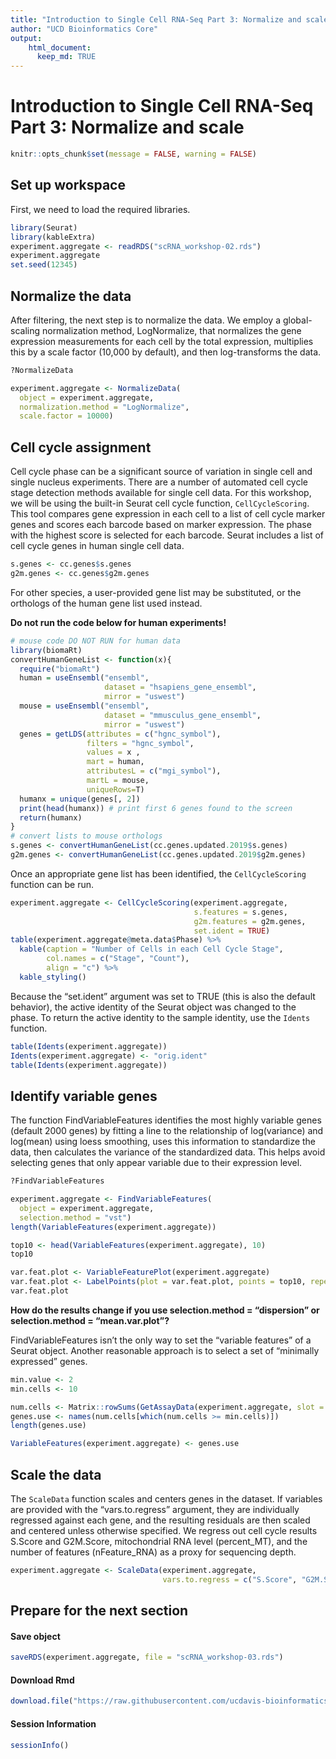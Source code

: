 ```yaml
---
title: "Introduction to Single Cell RNA-Seq Part 3: Normalize and scale"
author: "UCD Bioinformatics Core"
output:
    html_document:
      keep_md: TRUE
---
```


# Introduction to Single Cell RNA-Seq Part 3: Normalize and scale
```r
knitr::opts_chunk$set(message = FALSE, warning = FALSE)
```

## Set up workspace
First, we need to load the required libraries.
```r
library(Seurat)
library(kableExtra)
experiment.aggregate <- readRDS("scRNA_workshop-02.rds")
experiment.aggregate
set.seed(12345)
```

## Normalize the data
After filtering, the next step is to normalize the data. We employ a global-scaling normalization method, LogNormalize, that normalizes the gene expression measurements for each cell by the total expression, multiplies this by a scale factor (10,000 by default), and then log-transforms the data.
```r
?NormalizeData
```

```r
experiment.aggregate <- NormalizeData(
  object = experiment.aggregate,
  normalization.method = "LogNormalize",
  scale.factor = 10000)
```

## Cell cycle assignment
Cell cycle phase can be a significant source of variation in single cell and single nucleus experiments. There are a number of automated cell cycle stage detection methods available for single cell data. For this workshop, we will be using the built-in Seurat cell cycle function, `CellCycleScoring`. This tool compares gene expression in each cell to a list of cell cycle marker genes and scores each barcode based on marker expression. The phase with the highest score is selected for each barcode. Seurat includes a list of cell cycle genes in human single cell data.
```r
s.genes <- cc.genes$s.genes
g2m.genes <- cc.genes$g2m.genes
```

For other species, a user-provided gene list may be substituted, or the orthologs of the human gene list used instead.

**Do not run the code below for human experiments!**
```r
# mouse code DO NOT RUN for human data
library(biomaRt)
convertHumanGeneList <- function(x){
  require("biomaRt")
  human = useEnsembl("ensembl",
                     dataset = "hsapiens_gene_ensembl",
                     mirror = "uswest")
  mouse = useEnsembl("ensembl",
                     dataset = "mmusculus_gene_ensembl",
                     mirror = "uswest")
  genes = getLDS(attributes = c("hgnc_symbol"),
                 filters = "hgnc_symbol",
                 values = x ,
                 mart = human,
                 attributesL = c("mgi_symbol"),
                 martL = mouse,
                 uniqueRows=T)
  humanx = unique(genes[, 2])
  print(head(humanx)) # print first 6 genes found to the screen
  return(humanx)
}
# convert lists to mouse orthologs
s.genes <- convertHumanGeneList(cc.genes.updated.2019$s.genes)
g2m.genes <- convertHumanGeneList(cc.genes.updated.2019$g2m.genes)
```

Once an appropriate gene list has been identified, the `CellCycleScoring` function can be run.
```r
experiment.aggregate <- CellCycleScoring(experiment.aggregate,
                                         s.features = s.genes,
                                         g2m.features = g2m.genes,
                                         set.ident = TRUE)
table(experiment.aggregate@meta.data$Phase) %>%
  kable(caption = "Number of Cells in each Cell Cycle Stage",
        col.names = c("Stage", "Count"),
        align = "c") %>%
  kable_styling()
```

Because the "set.ident" argument was set to TRUE (this is also the default behavior), the active identity of the Seurat object was changed to the phase. To return the active identity to the sample identity, use the `Idents` function.
```r
table(Idents(experiment.aggregate))
Idents(experiment.aggregate) <- "orig.ident"
table(Idents(experiment.aggregate))
```

## Identify variable genes
The function FindVariableFeatures identifies the most highly variable genes (default 2000 genes) by fitting a line to the relationship of log(variance) and log(mean) using loess smoothing, uses this information to standardize the data, then calculates the variance of the standardized data.  This helps avoid selecting genes that only appear variable due to their expression level.
```r
?FindVariableFeatures
```

```r
experiment.aggregate <- FindVariableFeatures(
  object = experiment.aggregate,
  selection.method = "vst")
length(VariableFeatures(experiment.aggregate))

top10 <- head(VariableFeatures(experiment.aggregate), 10)
top10

var.feat.plot <- VariableFeaturePlot(experiment.aggregate)
var.feat.plot <- LabelPoints(plot = var.feat.plot, points = top10, repel = TRUE)
var.feat.plot
```

**How do the results change if you use selection.method = "dispersion" or selection.method = "mean.var.plot"?**

FindVariableFeatures isn't the only way to set the "variable features" of a Seurat object. Another reasonable approach is to select a set of "minimally expressed" genes.
```r
min.value <- 2
min.cells <- 10

num.cells <- Matrix::rowSums(GetAssayData(experiment.aggregate, slot = "count") > min.value)
genes.use <- names(num.cells[which(num.cells >= min.cells)])
length(genes.use)

VariableFeatures(experiment.aggregate) <- genes.use
```

## Scale the data
The `ScaleData` function scales and centers genes in the dataset. If variables are provided with the "vars.to.regress" argument, they are individually regressed against each gene, and the resulting residuals are then scaled and centered unless otherwise specified. We regress out cell cycle results S.Score and G2M.Score, mitochondrial RNA level (percent_MT), and the number of features (nFeature_RNA) as a proxy for sequencing depth.
```r
experiment.aggregate <- ScaleData(experiment.aggregate,
                                  vars.to.regress = c("S.Score", "G2M.Score", "percent_MT", "nFeature_RNA"))
```

## Prepare for the next section

#### Save object
```r
saveRDS(experiment.aggregate, file = "scRNA_workshop-03.rds")
```

#### Download Rmd
```r
download.file("https://raw.githubusercontent.com/ucdavis-bioinformatics-training/2024-December-Single-Cell-RNA-Seq-Analysis/main/data_analysis/04-dimensionality_reduction.Rmd", "04-dimensionality_reduction.Rmd")
```

#### Session Information
```r
sessionInfo()
```
